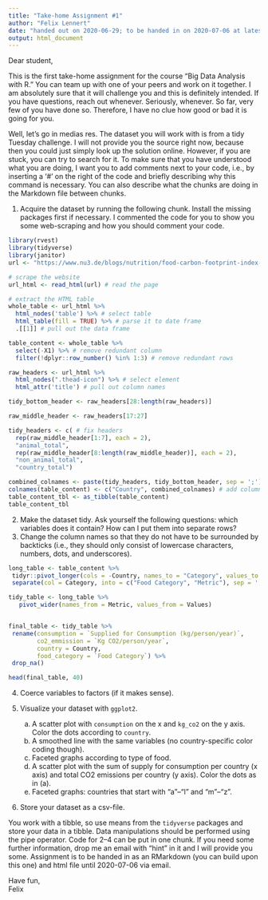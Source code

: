 ```yaml
---
title: "Take-home Assignment #1"
author: "Felix Lennert"
date: "handed out on 2020-06-29; to be handed in on 2020-07-06 at latest"
output: html_document
---
```


Dear student,

This is the first take-home assignment for the course "Big Data Analysis with R." You can team up with one of your peers and work on it together. I am absolutely sure that it will challenge you and this is definitely intended. If you have questions, reach out whenever. Seriously, whenever. So far, very few of you have done so. Therefore, I have no clue how good or bad it is going for you. 

Well, let's go in medias res. The dataset you will work with is from a tidy Tuesday challenge. I will not provide you the source right now, because then you could just simply look up the solution online. However, if you are stuck, you can try to search for it. To make sure that you have understood what you are doing, I want you to add comments next to your code, i.e., by inserting a '#' on the right of the code and briefly describing why this command is necessary. You can also describe what the chunks are doing in the Markdown file between chunks. 

1. Acquire the dataset by running the following chunk. Install the missing packages first if necessary. I commented the code for you to show you some web-scraping and how you should comment your code.

```r
library(rvest)
library(tidyverse)
library(janitor)
url <- "https://www.nu3.de/blogs/nutrition/food-carbon-footprint-index-2018" # url to scrape

# scrape the website
url_html <- read_html(url) # read the page

# extract the HTML table
whole_table <- url_html %>% 
  html_nodes('table') %>% # select table
  html_table(fill = TRUE) %>% # parse it to date frame
  .[[1]] # pull out the data frame

table_content <- whole_table %>%
  select(-X1) %>% # remove redundant column
  filter(!dplyr::row_number() %in% 1:3) # remove redundant rows

raw_headers <- url_html %>%
  html_nodes(".thead-icon") %>% # select element 
  html_attr('title') # pull out column names

tidy_bottom_header <- raw_headers[28:length(raw_headers)]

raw_middle_header <- raw_headers[17:27]

tidy_headers <- c( # fix headers
  rep(raw_middle_header[1:7], each = 2),
  "animal_total",
  rep(raw_middle_header[8:length(raw_middle_header)], each = 2),
  "non_animal_total",
  "country_total")

combined_colnames <- paste(tidy_headers, tidy_bottom_header, sep = ';') # create column names
colnames(table_content) <- c("Country", combined_colnames) # add column names
table_content_tbl <- as_tibble(table_content)
table_content_tbl
```

2. Make the dataset tidy. Ask yourself the following questions: which variables does it contain? How can I put them into separate rows? 
3. Change the column names so that they do not have to be surrounded by backticks (i.e., they should only consist of lowercase characters, numbers, dots, and underscores).

```r
long_table <- table_content %>%  
 tidyr::pivot_longer(cols = -Country, names_to = "Category", values_to = "Values") %>%  
 separate(col = Category, into = c("Food Category", "Metric"), sep = ';')

tidy_table <- long_table %>%
   pivot_wider(names_from = Metric, values_from = Values) 


final_table <- tidy_table %>%
 rename(consumption = `Supplied for Consumption (kg/person/year)`,
        co2_emmission = `Kg CO2/person/year`,
        country = Country,
        food_category = `Food Category`) %>%
 drop_na()

head(final_table, 40)

```


4. Coerce variables to factors (if it makes sense). 

5. Visualize your dataset with `ggplot2`.
    a. A scatter plot with `consumption` on the x and `kg_co2` on the y axis. Color the dots according to `country`.
    b. A smoothed line with the same variables (no country-specific color coding though).
    c. Faceted graphs according to type of food.
    d. A scatter plot with the sum of supply for consumption per country (x axis) and total CO2 emissions per country (y axis). Color the dots as in (a).
    e. Faceted graphs: countries that start with "a"--"l" and "m"--"z".
    
6. Store your dataset as a csv-file.
    
You work with a tibble, so use means from the `tidyverse` packages and store your data in a tibble. Data manipulations should be performed using the pipe operator. Code for 2--4 can be put in one chunk. If you need some further information, drop me an email with "hint" in it and I will provide you some. Assignment is to be handed in as an RMarkdown (you can build upon this one) and html file until 2020-07-06 via email. 

Have fun,  
Felix